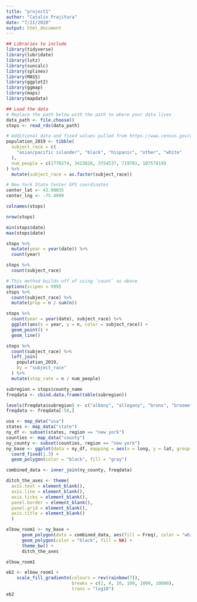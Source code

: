 ```yaml
---
title: "project1"
author: "Catalin Prajitura"
date: "7/21/2020"
output: html_document
---
```


```r
## Libraries to include
library(tidyverse)
library(lubridate)
library(lutz)
library(suncalc)
library(splines)
library(MASS)
library(ggplot2)
library(ggmap)
library(maps)
library(mapdata)
```

```r
## Load the data
# Replace the path below with the path to where your data lives
data_path <- file.choose()
stops <- read_rds(data_path)

# Additional data and fixed values pulled from https://www.census.gov/quickfacts/NY
population_2019 <- tibble(
  subject_race = c(
    "asian/pacific islander", "black", "hispanic", "other", "white"
  ),
  num_people = c(1770274, 3423826, 3754537, 719781, 10757819)
) %>% 
  mutate(subject_race = as.factor(subject_race))

# New York State Center GPS coordinates
center_lat <- 43.00035
center_lng <- -75.4999
```


```r
colnames(stops)
```

```r
nrow(stops)
```

```r
min(stops$date)
max(stops$date)
```

```r
stops %>%
  mutate(year = year(date)) %>% 
  count(year)
```

```r
stops %>% 
  count(subject_race)
```

```r
# This method builds off of using `count` as above
options(scipen = 999)
stops %>% 
  count(subject_race) %>% 
  mutate(prop = n / sum(n))
```

```r
stops %>% 
  count(year = year(date), subject_race) %>% 
  ggplot(aes(x = year, y = n, color = subject_race)) +
  geom_point() +
  geom_line() 
```

```r
stops %>% 
  count(subject_race) %>% 
  left_join(
    population_2019,
    by = "subject_race"
  ) %>% 
  mutate(stop_rate = n / num_people)
```

```r
subregion = stops$county_name
freqdata <- cbind.data.frame(table(subregion))

levels(freqdata$subregion) <- c("albany", "allegany", "bronx", "broome", "cattaraugus", "cayuga", "chautauqua", "chemung", "chenango", "clinton", "columbia", "cortland", "delaware", "dutchess", "erie", "essex", "franklin", "fulton", "genesee", "greene", "hamilton", "herkimer", "jefferson", "kings", "lewis", "livingston", "madison", "monroe", "montgomery", "nassau", "new york", "niagara", "oneida", "onondaga", "ontario", "orange", "orleans", "oswego", "otsego", "putnam", "queens", "rensselaer", "richmond", "rockland", "saratoga", "schenectady", "schoharie", "schuyler", "seneca", "st-17", "st lawrence", "steuben", "suffolk", "sullivan", "tioga", "tompkins", "ulster", "warren", "washington", "wayne", "westchester", "wyoming", "yates")
freqdata <- freqdata[-50,]
```

```r
usa <- map_data("usa")
states <- map_data("state")
ny_df <- subset(states, region == "new york")
counties <- map_data("county")
ny_county <- subset(counties, region == "new york")
ny_base <- ggplot(data = ny_df, mapping = aes(x = long, y = lat, group = group)) + 
  coord_fixed(1.3) + 
  geom_polygon(color = "black", fill = "gray")

combined_data <- inner_join(ny_county, freqdata)
```

```r
ditch_the_axes <- theme(
  axis.text = element_blank(),
  axis.line = element_blank(),
  axis.ticks = element_blank(),
  panel.border = element_blank(),
  panel.grid = element_blank(),
  axis.title = element_blank()
  )

elbow_room1 <- ny_base + 
      geom_polygon(data = combined_data, aes(fill = Freq), color = "white") +
      geom_polygon(color = "black", fill = NA) +
      theme_bw() +
      ditch_the_axes

elbow_room1 

eb2 <- elbow_room1 + 
    scale_fill_gradientn(colours = rev(rainbow(7)),
                         breaks = c(2, 4, 10, 100, 1000, 10000),
                         trans = "log10")
eb2

```

